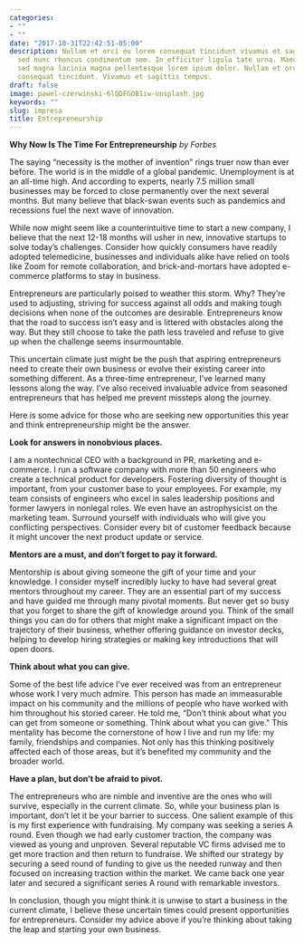 ```yaml
---
categories:
- ""
- ""
date: "2017-10-31T22:42:51-05:00"
description: Nullam et orci eu lorem consequat tincidunt vivamus et sagittis magna
  sed nunc rhoncus condimentum sem. In efficitur ligula tate urna. Maecenas massa
  sed magna lacinia magna pellentesque lorem ipsum dolor. Nullam et orci eu lorem
  consequat tincidunt. Vivamus et sagittis tempus.
draft: false
image: pawel-czerwinski-6lQDFGOB1iw-unsplash.jpg
keywords: ""
slug: impresa
title: Entrepreneurship
---
```


**Why Now Is The Time For Entrepreneurship** *by Forbes*

The saying “necessity is the mother of invention” rings truer now than ever before. The world is in the middle of a global pandemic. Unemployment is at an all-time high. And according to experts, nearly 7.5 million small businesses may be forced to close permanently over the next several months. But many believe that black-swan events such as pandemics and recessions fuel the next wave of innovation.

While now might seem like a counterintuitive time to start a new company, I believe that the next 12-18 months will usher in new, innovative startups to solve today’s challenges. Consider how quickly consumers have readily adopted telemedicine, businesses and individuals alike have relied on tools like Zoom for remote collaboration, and brick-and-mortars have adopted e-commerce platforms to stay in business.

Entrepreneurs are particularly poised to weather this storm. Why? They’re used to adjusting, striving for success against all odds and making tough decisions when none of the outcomes are desirable. Entrepreneurs know that the road to success isn’t easy and is littered with obstacles along the way. But they still choose to take the path less traveled and refuse to give up when the challenge seems insurmountable.

This uncertain climate just might be the push that aspiring entrepreneurs need to create their own business or evolve their existing career into something different. As a three-time entrepreneur, I’ve learned many lessons along the way. I’ve also received invaluable advice from seasoned entrepreneurs that has helped me prevent missteps along the journey.

Here is some advice for those who are seeking new opportunities this year and think entrepreneurship might be the answer.

**Look for answers in nonobvious places.**

I am a nontechnical CEO with a background in PR, marketing and e-commerce. I run a software company with more than 50 engineers who create a technical product for developers. Fostering diversity of thought is important, from your customer base to your employees. For example, my team consists of engineers who excel in sales leadership positions and former lawyers in nonlegal roles. We even have an astrophysicist on the marketing team. Surround yourself with individuals who will give you conflicting perspectives. Consider every bit of customer feedback because it might uncover the next product update or service. 

**Mentors are a must, and don’t forget to pay it forward.**

Mentorship is about giving someone the gift of your time and your knowledge. I consider myself incredibly lucky to have had several great mentors throughout my career. They are an essential part of my success and have guided me through many pivotal moments. But never get so busy that you forget to share the gift of knowledge around you. Think of the small things you can do for others that might make a significant impact on the trajectory of their business, whether offering guidance on investor decks, helping to develop hiring strategies or making key introductions that will open doors. 

**Think about what you can give.**

Some of the best life advice I’ve ever received was from an entrepreneur whose work I very much admire. This person has made an immeasurable impact on his community and the millions of people who have worked with him throughout his storied career. He told me, “Don’t think about what you can get from someone or something. Think about what you can give.” This mentality has become the cornerstone of how I live and run my life: my family, friendships and companies. Not only has this thinking positively affected each of those areas, but it’s benefited my community and the broader world. 

**Have a plan, but don’t be afraid to pivot.**

The entrepreneurs who are nimble and inventive are the ones who will survive, especially in the current climate. So, while your business plan is important, don’t let it be your barrier to success. One salient example of this is my first experience with fundraising. My company was seeking a series A round. Even though we had early customer traction, the company was viewed as young and unproven. Several reputable VC firms advised me to get more traction and then return to fundraise. We shifted our strategy by securing a seed round of funding to give us the needed runway and then focused on increasing traction within the market. We came back one year later and secured a significant series A round with remarkable investors. 

In conclusion, though you might think it is unwise to start a business in the current climate, I believe these uncertain times could present opportunities for entrepreneurs. Consider my advice above if you're thinking about taking the leap and starting your own business.



